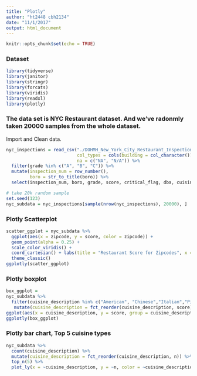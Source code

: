 ```yaml
---
title: "Plotly"
author: "ht2448 cbh2134"
date: "11/1/2017"
output: html_document
---
```


```r
knitr::opts_chunk$set(echo = TRUE)
```

### Dataset

```r
library(tidyverse)
library(janitor)
library(stringr)
library(forcats)
library(viridis)
library(readxl)
library(plotly)
```


### The data set is NYC Restaurant dataset. And we've radonmly taken 20000 samples from the whole dataset.



Import and Clean data. 

```r
nyc_inspections = read_csv("./DOHMH_New_York_City_Restaurant_Inspection_Results.csv.gz", 
                           col_types = cols(building = col_character()),
                           na = c("NA", "N/A")) %>% 
  filter(grade %in% c("A", "B", "C")) %>% 
  mutate(inspection_num = row_number(),   
         boro = str_to_title(boro)) %>% 
  select(inspection_num, boro, grade, score, critical_flag, dba, cuisine_description, zipcode, violation_description)

# take 20k random sample
set.seed(123)
nyc_subdata = nyc_inspections[sample(nrow(nyc_inspections), 20000), ]
```

### Plotly Scatterplot

```r
scatter_ggplot = nyc_subdata %>%
  ggplot(aes(x = zipcode, y = score, color = zipcode)) +
  geom_point(alpha = 0.25) +
  scale_color_viridis() +
  coord_cartesian() + labs(title = "Restaurant Score for Zipcodes", x = "Zipcodes", y = "Restaurant Score") +
  theme_classic()
ggplotly(scatter_ggplot)
```


### Plotly boxplot

```r
box_ggplot =
nyc_subdata %>% 
  filter(cuisine_description %in% c("American", "Chinese","Italian","Pizza","Mexican")) %>% 
   mutate(cuisine_description = fct_reorder(cuisine_description, score)) %>%
ggplot(aes(x = cuisine_description, y = score, group = cuisine_description)) + geom_boxplot(aes(color = cuisine_description)) + labs(title = "Boxplot of the restaurant score for Five cusine type in NYC", x = "cuisine type", y = "Restuarant Score") + theme_classic() + theme(axis.text.x = element_text(hjust = 1), plot.title = element_text(hjust = 0.5))
ggplotly(box_ggplot)
```

### Plotly bar chart, Top 5 cuisine types

```r
nyc_subdata %>% 
  count(cuisine_description) %>% 
  mutate(cuisine_description = fct_reorder(cuisine_description, n)) %>% 
  top_n(5) %>%
  plot_ly(x = ~cuisine_description, y = ~n, color = ~cuisine_description, type = "bar", colors = "Set2")
```

